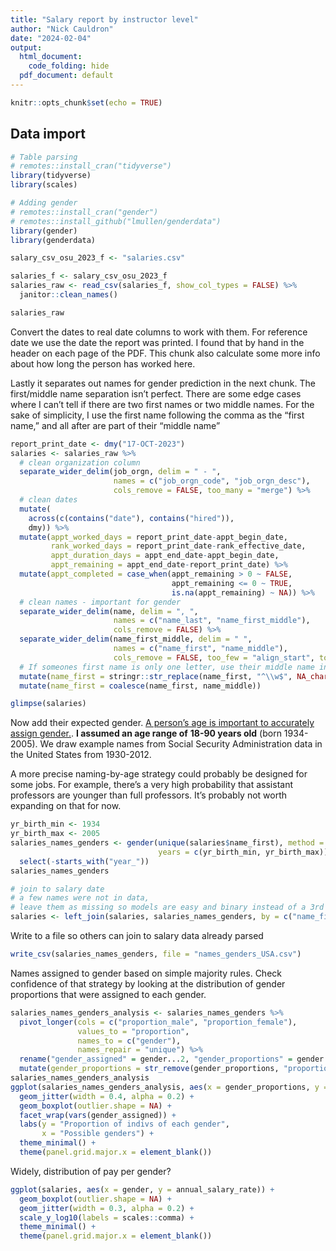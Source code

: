 ```yaml
---
title: "Salary report by instructor level"
author: "Nick Cauldron"
date: "2024-02-04"
output:
  html_document:
    code_folding: hide
  pdf_document: default
---
```


```r
knitr::opts_chunk$set(echo = TRUE)
```

## Data import

```r
# Table parsing
# remotes::install_cran("tidyverse")
library(tidyverse)
library(scales)

# Adding gender
# remotes::install_cran("gender")
# remotes::install_github("lmullen/genderdata")
library(gender)
library(genderdata)
```

```r
salary_csv_osu_2023_f <- "salaries.csv"

salaries_f <- salary_csv_osu_2023_f
salaries_raw <- read_csv(salaries_f, show_col_types = FALSE) %>%
  janitor::clean_names()

salaries_raw
```

Convert the dates to real date columns to work with them.
For reference date we use the date the report was printed.
I found that by hand in the header on each page of the PDF.
This chunk also calculate some more info about how long the person has worked here.

Lastly it separates out names for gender prediction in the next chunk.
The first/middle name separation isn't perfect.
There are some edge cases where I can't tell if there are two first names or two middle names.
For the sake of simplicity, I use the first name following the comma as the "first name,"
and all after are part of their "middle name"

```r
report_print_date <- dmy("17-OCT-2023")
salaries <- salaries_raw %>%
  # clean organization column
  separate_wider_delim(job_orgn, delim = " - ",
                       names = c("job_orgn_code", "job_orgn_desc"),
                       cols_remove = FALSE, too_many = "merge") %>%
  # clean dates
  mutate(
    across(c(contains("date"), contains("hired")),
    dmy)) %>%
  mutate(appt_worked_days = report_print_date-appt_begin_date,
         rank_worked_days = report_print_date-rank_effective_date,
         appt_duration_days = appt_end_date-appt_begin_date,
         appt_remaining = appt_end_date-report_print_date) %>%
  mutate(appt_completed = case_when(appt_remaining > 0 ~ FALSE,
                                    appt_remaining <= 0 ~ TRUE,
                                    is.na(appt_remaining) ~ NA)) %>%
  # clean names - important for gender
  separate_wider_delim(name, delim = ", ",
                       names = c("name_last", "name_first_middle"),
                       cols_remove = FALSE) %>%
  separate_wider_delim(name_first_middle, delim = " ",
                       names = c("name_first", "name_middle"),
                       cols_remove = FALSE, too_few = "align_start", too_many = "merge") %>%
  # If someones first name is only one letter, use their middle name instead
  mutate(name_first = stringr::str_replace(name_first, "^\\w$", NA_character_)) %>%
  mutate(name_first = coalesce(name_first, name_middle))

glimpse(salaries)
```

Now add their expected gender.
[A person's age is important to accurately assign gender.](https://cran.r-project.org/web/packages/gender/vignettes/predicting-gender.html).
**I assumed an age range of**
**18-90 years old** (born 1934-2005).
We draw example names from Social Security Administration data in the United States from 1930-2012.

A more precise naming-by-age strategy could probably be designed for some jobs.
For example, there's a very high probability that assistant professors are younger than full professors.
It's probably not worth expanding on that for now.

```r
yr_birth_min <- 1934
yr_birth_max <- 2005
salaries_names_genders <- gender(unique(salaries$name_first), method = "ssa",
                                 years = c(yr_birth_min, yr_birth_max)) %>%
  select(-starts_with("year_"))
salaries_names_genders
```
```r
# join to salary date
# a few names were not in data,
# leave them as missing so models are easy and binary instead of a 3rd category "unknown"
salaries <- left_join(salaries, salaries_names_genders, by = c("name_first" = "name"))
```

Write to a file so others can join to salary data already parsed

```r
write_csv(salaries_names_genders, file = "names_genders_USA.csv")
```

Names assigned to gender based on simple majority rules.
Check confidence of that strategy by looking at the distribution of gender proportions that were assigned to each gender.

```r
salaries_names_genders_analysis <- salaries_names_genders %>%
  pivot_longer(cols = c("proportion_male", "proportion_female"),
               values_to = "proportion",
               names_to = c("gender"),
               names_repair = "unique") %>%
  rename("gender_assigned" = gender...2, "gender_proportions" = gender...3) %>%
  mutate(gender_proportions = str_remove(gender_proportions, "proportion_"))
salaries_names_genders_analysis
ggplot(salaries_names_genders_analysis, aes(x = gender_proportions, y = proportion)) +
  geom_jitter(width = 0.4, alpha = 0.2) +
  geom_boxplot(outlier.shape = NA) +
  facet_wrap(vars(gender_assigned)) +
  labs(y = "Proportion of indivs of each gender",
       x = "Possible genders") +
  theme_minimal() +
  theme(panel.grid.major.x = element_blank())
```

Widely, distribution of pay per gender?

```r
ggplot(salaries, aes(x = gender, y = annual_salary_rate)) +
  geom_boxplot(outlier.shape = NA) +
  geom_jitter(width = 0.3, alpha = 0.2) +
  scale_y_log10(labels = scales::comma) +
  theme_minimal() +
  theme(panel.grid.major.x = element_blank())
```